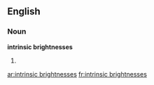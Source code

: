 ==English==

===Noun===
'''intrinsic brightnesses'''

# {{plural of|[[intrinsic brightness]]}}

[[ar:intrinsic brightnesses]]
[[fr:intrinsic brightnesses]]